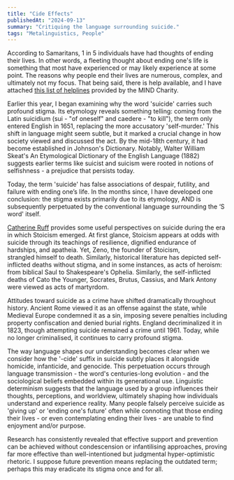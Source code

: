 ```yaml
---
title: "Cide Effects"
publishedAt: "2024-09-13"
summary: "Critiquing the language surrounding suicide."
tags: "Metalinguistics, People"
---
```


According to Samaritans, 1 in 5 individuals have had thoughts of ending their lives. In other words, a fleeting thought about ending one's life is something that most have experienced or may likely experience at some point. The reasons why people end their lives are numerous, complex, and ultimately not my focus. That being said, there is help available, and I have attached [this list of helplines](https://www.mind.org.uk/information-support/guides-to-support-and-services/seeking-help-for-a-mental-health-problem/mental-health-helplines/) provided by the MIND Charity.

Earlier this year, I began examining why the word 'suicide' carries such profound stigma. Its etymology reveals something telling: coming from the Latin suicidium (sui - "of oneself" and caedere - "to kill"), the term only entered English in 1651, replacing the more accusatory 'self-murder.' This shift in language might seem subtle, but it marked a crucial change in how society viewed and discussed the act. By the mid-18th century, it had become established in Johnson's Dictionary. Notably, Walter William Skeat's An Etymological Dictionary of the English Language (1882) suggests earlier terms like suicist and suicism were rooted in notions of selfishness - a prejudice that persists today.

Today, the term 'suicide' has false associations of despair, futility, and failure with ending one’s life. In the months since, I have developed one conclusion: the stigma exists primarily due to its etymology, AND is subsequently perpetuated by the conventional language surrounding the ‘S word' itself.

[Catherine Ruff](https://scholarship.richmond.edu/masters-theses/937/) provides some useful perspectives on suicide during the era in which Stoicism emerged. At first glance, Stoicism appears at odds with suicide through its teachings of resilience, dignified endurance of hardships, and apatheia. Yet, Zeno, the founder of Stoicism, strangled himself to death. Similarly, historical literature has depicted self-inflicted deaths without stigma, and in some instances, as acts of heroism: from biblical Saul to Shakespeare's Ophelia. Similarly, the self-inflicted deaths of Cato the Younger, Socrates, Brutus, Cassius, and Mark Antony were viewed as acts of martyrdom.

Attitudes toward suicide as a crime have shifted dramatically throughout history. Ancient Rome viewed it as an offense against the state, while Medieval Europe condemned it as a sin, imposing severe penalties including property confiscation and denied burial rights. England decriminalized it in 1823, though attempting suicide remained a crime until 1961. Today, while no longer criminalised, it continues to carry profound stigma.

The way language shapes our understanding becomes clear when we consider how the '-cide' suffix in suicide subtly places it alongside homicide, infanticide, and genocide. This perpetuation occurs through language transmission - the word's centuries-long evolution - and the sociological beliefs embedded within its generational use. Linguistic determinism suggests that the language used by a group influences their thoughts, perceptions, and worldview, ultimately shaping how individuals understand and experience reality. Many people falsely perceive suicide as 'giving up' or 'ending one's future' often while connoting that those ending their lives - or even contemplating ending their lives - are unable to find enjoyment and/or purpose.

Research has consistently revealed that effective support and prevention can be achieved without condescension or infantilising approaches, proving far more effective than well-intentioned but judgmental hyper-optimistic rhetoric. I suppose future prevention means replacing the outdated term; perhaps this may eradicate its stigma once and for all.
